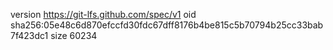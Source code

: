 version https://git-lfs.github.com/spec/v1
oid sha256:05e48c6d870efccfd30fdc67dff8176b4be815c5b70794b25cc33bab7f423dc1
size 60234

